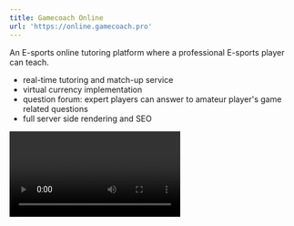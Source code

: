 ```yaml
---
title: Gamecoach Online
url: 'https://online.gamecoach.pro'
---
```


An E-sports online tutoring platform where a professional E-sports player can teach.

* real-time tutoring and match-up service
* virtual currency implementation
* question forum: expert players can answer to amateur player's game related questions
* full server side rendering and SEO

<MockPhone image="/uploads/online.gamecoach.pro_coach_5de8a6998057024270ccd1c1_introduction(iPhone 13 - DPR3).png" />

<MockPhone image="/uploads/online.gamecoach.pro_coach_5de8a6998057024270ccd1c1_introduction(iPhone 13 - DPR3) (1).png" />

<MockWindow image="/uploads/online.gamecoach.pro_coach-finder(desktop FHD - 1920x1080).png" />

<MockWindow image="/uploads/online.gamecoach.pro_coach-finder(desktop FHD - 1920x1080) (1).png" />

<Video url="https://vimeo.com/757181191" />

